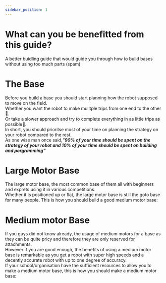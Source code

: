 ```yaml
---
sidebar_position: 1
---
```

    
# What can you be benefitted from this guide?
A better buidling guide that would guide you through how to build bases without using too much parts (spam)

# The Base

Before you build a base you should start planning how the robot supposed to move on the field.   
Whether you want the robot to make mulitple trips from one end to the other:rabbit:.  
Or take a slower approach and try to complete everything in as little trips as possible:turtle:.  
In short, you should prioritse most of your time on planning the strategy on your robot compared to the rest.  
As one wise man once said,__*"90% of your time should be spent on the strategy of your robot and 10% of your time should be spent on building and porgramming"*__  


# Large Motor Base
The large motor base, the most common base of them all with beginners and exprets using it in various competitions.  
Whether it is positioned up or flat, the large motor base is still the goto base for many people.
This is how you should build a good medium motor base:  


# Medium motor Base
If you guys did not know already, the usage of medium motors for a base as they can be quite pricy and therefore they are only reserved for attachments.  
However if you are good enough, the benefits of using a medium motor base is remarkable as you get a robot with super high speeds and a decently accurate robot with up to one degree of accuracy.  
If your school/organisation have the sufficient resources to allow you to make a medium motor base, this is how you should make a medium motor base:  

